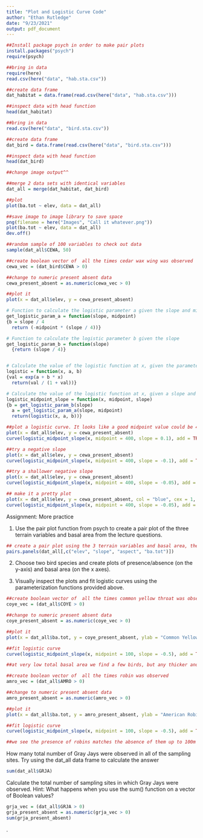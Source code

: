 ```yaml
---
title: "Plot and Logistic Curve Code"
author: "Ethan Rutledge"
date: "9/23/2021"
output: pdf_document
---
```



```r
##Install package psych in order to make pair plots
install.packages("psych")
require(psych)

```

```r
##bring in data
require(here)
read.csv(here("data", "hab.sta.csv"))

##create data frame
dat_habitat = data.frame(read.csv(here("data", "hab.sta.csv")))

##inspect data with head function
head(dat_habitat)

##bring in data
read.csv(here("data", "bird.sta.csv"))

##create data frame
dat_bird = data.frame(read.csv(here("data", "bird.sta.csv")))

##inspect data with head function
head(dat_bird)

```

```r
##change image output^^

##merge 2 data sets with identical variables
dat_all = merge(dat_habitat, dat_bird)

##plot
plot(ba.tot ~ elev, data = dat_all)

##save image to image library to save space
png(filename = here("Images", "Call it whatever.png"))
plot(ba.tot ~ elev, data = dat_all)
dev.off()

```

```r
##random sample of 100 variables to check out data
sample(dat_all$CEWA, 50)

```

```r
##create boolean vector of  all the times cedar wax wing was observed
cewa_vec = (dat_bird$CEWA > 0)

##change to numeric present absent data
cewa_present_absent = as.numeric(cewa_vec > 0)

##plot it
plot(x = dat_all$elev, y = cewa_present_absent)

```

```r
# Function to calculate the logistic parameter a given the slope and midpoint
get_logistic_param_a = function(slope, midpoint)
{b = slope / 4 
  return (-midpoint * (slope / 4))}

# Function to calculate the logistic parameter b given the slope
get_logistic_param_b = function(slope)
  {return (slope / 4)}


# Calculate the value of the logistic function at x, given the parameters a and b.
logistic = function(x, a, b)
{val = exp(a + b * x)
  return(val / (1 + val))}

# Calculate the value of the logistic function at x, given a slope and midpoint.
logistic_midpoint_slope = function(x, midpoint, slope)
{b = get_logistic_param_b(slope)
  a = get_logistic_param_a(slope, midpoint)
  return(logistic(x, a, b))}

```

```r
##plot a logistic curve. It looks like a good midpoint value could be 400. We can try a slope of 0.1 to start with
plot(x = dat_all$elev, y = cewa_present_absent)
curve(logistic_midpoint_slope(x, midpoint = 400, slope = 0.1), add = TRUE)

```

```r
##try a negative slope
plot(x = dat_all$elev, y = cewa_present_absent)
curve(logistic_midpoint_slope(x, midpoint = 400, slope = -0.1), add = TRUE)

```

```r
##try a shallower negative slope
plot(x = dat_all$elev, y = cewa_present_absent)
curve(logistic_midpoint_slope(x, midpoint = 400, slope = -0.05), add = TRUE)

```

```r
## make it a pretty plot
plot(x = dat_all$elev, y = cewa_present_absent, col = "blue", cex = 1, pch = 16)
curve(logistic_midpoint_slope(x, midpoint = 400, slope = -0.05), add = TRUE)

```
Assignment: More practice

1. Use the pair plot function from psych to create a pair plot of the three terrain variables and basal area from the lecture questions.



```r
## create a pair plot using the 3 terrain variables and basal area, the [,c] refers to using a subset from the dat_all dataset from columns elev,slope,aspect, as opposed to [c,] which refers to all rows.
pairs.panels(dat_all[,c("elev", "slope", "aspect", "ba.tot")])

```

2. Choose two bird species and create plots of presence/absence (on the y-axis) and basal area (on the x axes).

3. Visually inspect the plots and fit logistic curves using the parameterization functions provided above.

```r
##create boolean vector of  all the times common yellow throat was observed
coye_vec = (dat_all$COYE > 0)

##change to numeric present absent data
coye_present_absent = as.numeric(coye_vec > 0)

##plot it
plot(x = dat_all$ba.tot, y = coye_present_absent, ylab = "Common Yellow Throat Presence/Absence", xlab = "Total Basal Area")

##fit logistic curve
curve(logistic_midpoint_slope(x, midpoint = 100, slope = -0.5), add = TRUE)

##at very low total basal area we find a few birds, but any thicker and theyre out.

```

```r
##create boolean vector of  all the times robin was observed
amro_vec = (dat_all$AMRO > 0)

##change to numeric present absent data
amro_present_absent = as.numeric(amro_vec > 0)

##plot it
plot(x = dat_all$ba.tot, y = amro_present_absent, ylab = "American Robin Presence/Absence", xlab = "Total Basal Area")

##fit logistic curve
curve(logistic_midpoint_slope(x, midpoint = 100, slope = -0.5), add = TRUE)

##we see the presence of robins matches the absence of them up to 100m per ha, looks like a 50% chance of seeing them up to that point.
```

How many total number of Gray Jays were observed in all of the sampling sites.
Try using the dat_all data frame to calculate the answer

```r
sum(dat_all$GRJA)

```

Calculate the total number of sampling sites in which Gray Jays were observed.
Hint: What happens when you use the sum() function on a vector of Boolean values?

```r
grja_vec = (dat_all$GRJA > 0)
grja_present_absent = as.numeric(grja_vec > 0)
sum(grja_present_absent)

```


.